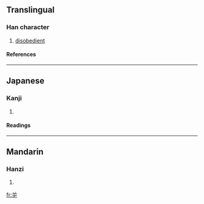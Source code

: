 ==Translingual==
===Han character===
{{Han char|rn=45|rad=屮|as=03|sn=6|four=|canj=廿山 (TU)}}
# [[disobedient]]
====References====
{{Han ref|kx=0305.010|dkj=07833|dj=0603.110|hdz=21021.090|uh=5C70|ud=23664}}
----
==Japanese==
===Kanji===
{{ja-kanji|grade=|rs=屮03}}
# {{defn|Japanese}} 
====Readings====
{{ja-readings|on=[[げき]] (geki), [[ぎゃく]] (gyaku), [[はく]] (haku), [[ひやく]] (hiyaku)|kun=[[さからう]] (sakarau)}}
----
==Mandarin==
===Hanzi===
{{cmn-hanzi|pin=[[lè]] ([[le4]]), [[nì]] ([[ni4]])|wg=le<sup>4</sup>, ni<sup>4</sup>}}
# {{defn|Mandarin}}

[[fr:屰]]
